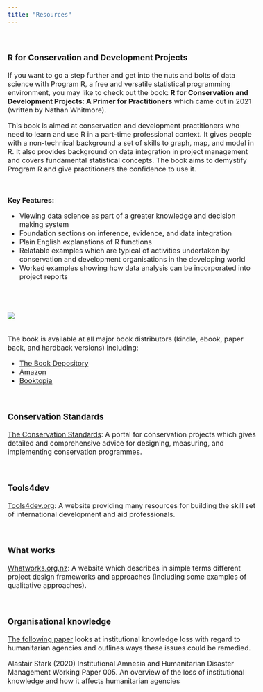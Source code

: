 ```yaml
---
title: "Resources"
---
```



<style type="text/css">

body{ /* Normal  */
      font-size: 16px;
  }
td {  /* Table  */
  font-size: 8px;
}
h1.title {
  font-size: 48px;
  font-weight: bold;
  color:#1f618d;
  font-family: Tahoma, sans-serif
}


div.blue { background-color:#f0fbfc ; border-radius: 4px; padding: 10px;}

</style>

<br>




### R for Conservation and Development Projects
If you want to go a step further and get into the nuts and bolts of data science with Program R, a free and versatile statistical programming environment, you may like to check out the book: **R for Conservation and Development Projects: A Primer for Practitioners** which came out in 2021 (written by Nathan Whitmore).

This book is aimed at conservation and development practitioners who need to learn and use R in a part-time professional context. It gives people with a non-technical background a set of skills to graph, map, and model in R. It also provides background on data integration in project management and covers fundamental statistical concepts. The book aims to demystify Program R and give practitioners the confidence to use it.

<br>

**Key Features:**

* Viewing data science as part of a greater knowledge and decision making system
* Foundation sections on inference, evidence, and data integration
* Plain English explanations of R functions
* Relatable examples which are typical of activities undertaken by conservation and development organisations in the developing world
* Worked examples showing how data analysis can be incorporated into project reports

<br>


<br>
![](https://raw.githubusercontent.com/NathanWhitmore/R4condevblog/main/book%20cover.jpg)

<br>
The book is available at all major book distributors (kindle, ebook, paper back, and hardback versions) including:

- [The Book Depository](https://www.bookdepository.com/R-for-Conservation-Development-Projects-Nathan-Whitmore/9780367205485?ref=grid-view&qid=1611283102040&sr=1-1)
- [Amazon](https://www.amazon.com/Conservation-Development-Projects-Chapman-Hall/dp/0367205483)
- [Booktopia](https://www.booktopia.com.au/r-for-conservation-and-development-projects-nathan-whitmore/book/9780367205485.html)

<br>

### Conservation Standards

[The Conservation Standards](https://conservationstandards.org/): A portal for conservation projects which gives detailed and comprehensive advice for designing, measuring, and implementing conservation programmes.

<br>

### Tools4dev

[Tools4dev.org](https://www.tools4dev.org/): A website providing many resources for building the skill set of international development and aid professionals.

<br>

### What works

[Whatworks.org.nz](https://whatworks.org.nz/): A website which describes in simple terms different project design frameworks and approaches (including some examples of qualitative approaches).

<br>

### Organisational knowledge

[The following paper](https://centreforhumanitarianleadership.org/research/publications/institutional-amnesia-and-humanitarian-disaster-management/) looks at institutional knowledge loss with regard to humanitarian agencies and outlines ways these issues could be remedied.

Alastair Stark (2020) Institutional Amnesia and Humanitarian Disaster Management Working Paper 005. An overview of the loss of institutional knowledge and how it affects humanitarian agencies
